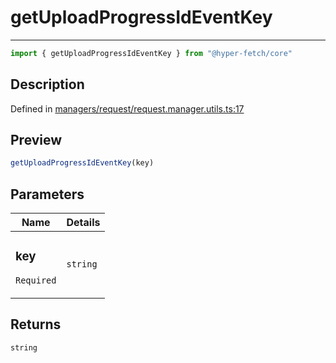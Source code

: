 

# getUploadProgressIdEventKey

<div class="api-docs__separator" data-reactroot="">

---

</div><div class="api-docs__import" data-reactroot="">

```ts
import { getUploadProgressIdEventKey } from "@hyper-fetch/core"
```

</div><div class="api-docs__section">

## Description

</div><div class="api-docs__description"><span class="api-docs__do-not-parse">



</span></div><p class="api-docs__definition">

Defined in [managers/request/request.manager.utils.ts:17](https://github.com/BetterTyped/hyper-fetch/blob/cc329b91/packages/core/src/managers/request/request.manager.utils.ts#L17)

</p><div class="api-docs__section">

## Preview

</div><div class="api-docs__preview fn">

```ts
getUploadProgressIdEventKey(key)
```

</div><div class="api-docs__section">

## Parameters

</div><div class="api-docs__parameters"><table><thead><tr><th>Name</th><th>Details</th></tr></thead><tbody><tr param-data="key"><td class="api-docs__param-name required">

### key 

`Required`

</td><td class="api-docs__param-type">

`string`

</td></tr></tbody></table></div><div class="api-docs__section">

## Returns

</div><div class="api-docs__returns">

```ts
string
```

</div>